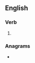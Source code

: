 {{also|Awes}}
==English==

===Verb===
{{head|en|verb form}}

# {{en-third-person singular of|awe}}

===Anagrams===
* {{anagrams|en|a=aesw|sawe|waes|wase}}